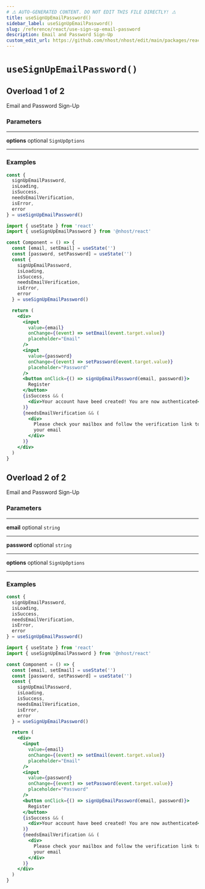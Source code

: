 ```yaml
---
# ⚠️ AUTO-GENERATED CONTENT. DO NOT EDIT THIS FILE DIRECTLY! ⚠️
title: useSignUpEmailPassword()
sidebar_label: useSignUpEmailPassword()
slug: /reference/react/use-sign-up-email-password
description: Email and Password Sign-Up
custom_edit_url: https://github.com/nhost/nhost/edit/main/packages/react/src/hooks/registration.ts#L104
---
```


# `useSignUpEmailPassword()`

## Overload 1 of 2

Email and Password Sign-Up

### Parameters

---

**<span className="parameter-name">options</span>** <span className="optional-status">optional</span> `SignUpOptions`

---

### Examples

```js
const {
  signUpEmailPassword,
  isLoading,
  isSuccess,
  needsEmailVerification,
  isError,
  error
} = useSignUpEmailPassword()
```

```jsx
import { useState } from 'react'
import { useSignUpEmailPassword } from '@nhost/react'

const Component = () => {
  const [email, setEmail] = useState('')
  const [password, setPassword] = useState('')
  const {
    signUpEmailPassword,
    isLoading,
    isSuccess,
    needsEmailVerification,
    isError,
    error
  } = useSignUpEmailPassword()

  return (
    <div>
      <input
        value={email}
        onChange={(event) => setEmail(event.target.value)}
        placeholder="Email"
      />
      <input
        value={password}
        onChange={(event) => setPassword(event.target.value)}
        placeholder="Password"
      />
      <button onClick={() => signUpEmailPassword(email, password)}>
        Register
      </button>
      {isSuccess && (
        <div>Your account have beed created! You are now authenticated</div>
      )}
      {needsEmailVerification && (
        <div>
          Please check your mailbox and follow the verification link to verify
          your email
        </div>
      )}
    </div>
  )
}
```

## Overload 2 of 2

Email and Password Sign-Up

### Parameters

---

**<span className="parameter-name">email</span>** <span className="optional-status">optional</span> `string`

---

**<span className="parameter-name">password</span>** <span className="optional-status">optional</span> `string`

---

**<span className="parameter-name">options</span>** <span className="optional-status">optional</span> `SignUpOptions`

---

### Examples

```js
const {
  signUpEmailPassword,
  isLoading,
  isSuccess,
  needsEmailVerification,
  isError,
  error
} = useSignUpEmailPassword()
```

```jsx
import { useState } from 'react'
import { useSignUpEmailPassword } from '@nhost/react'

const Component = () => {
  const [email, setEmail] = useState('')
  const [password, setPassword] = useState('')
  const {
    signUpEmailPassword,
    isLoading,
    isSuccess,
    needsEmailVerification,
    isError,
    error
  } = useSignUpEmailPassword()

  return (
    <div>
      <input
        value={email}
        onChange={(event) => setEmail(event.target.value)}
        placeholder="Email"
      />
      <input
        value={password}
        onChange={(event) => setPassword(event.target.value)}
        placeholder="Password"
      />
      <button onClick={() => signUpEmailPassword(email, password)}>
        Register
      </button>
      {isSuccess && (
        <div>Your account have beed created! You are now authenticated</div>
      )}
      {needsEmailVerification && (
        <div>
          Please check your mailbox and follow the verification link to verify
          your email
        </div>
      )}
    </div>
  )
}
```
